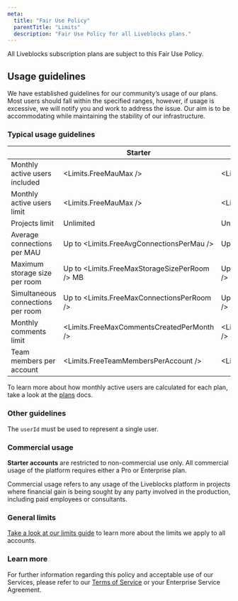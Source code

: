 ```yaml
---
meta:
  title: "Fair Use Policy"
  parentTitle: "Limits"
  description: "Fair Use Policy for all Liveblocks plans."
---
```


All Liveblocks subscription plans are subject to this Fair Use Policy.

## Usage guidelines

We have established guidelines for our community’s usage of our plans. Most
users should fall within the specified ranges, however, if usage is excessive,
we will notify you and work to address the issue. Our aim is to be accommodating
while maintaining the stability of our infrastructure.

### Typical usage guidelines

|                                      | Starter                                       | Pro                                          | Enterprise |
| ------------------------------------ | --------------------------------------------- | -------------------------------------------- | ---------- |
| Monthly active users included        | <Limits.FreeMauMax />                         | <Limits.ProMauIncluded />                    | Custom     |
| Monthly active users limit           | <Limits.FreeMauMax />                         | <Limits.ProMauMax />                         | Unlimited  |
| Projects limit                       | Unlimited                                     | Unlimited                                    | Unlimited  |
| Average connections per MAU          | Up to <Limits.FreeAvgConnectionsPerMau />     | Up to <Limits.ProAvgConnectionsPerMau />     | Custom     |
| Maximum storage size per room        | Up to <Limits.FreeMaxStorageSizePerRoom /> MB | Up to <Limits.ProMaxStorageSizePerRoom /> MB | Custom     |
| Simultaneous connections per room    | Up to <Limits.FreeMaxConnectionsPerRoom />    | Up to <Limits.ProMaxConnectionsPerRoom />    | Custom     |
| Monthly comments limit               | <Limits.FreeMaxCommentsCreatedPerMonth />     | <Limits.FreeMaxCommentsCreatedPerMonth />    | Custom     |
| Team members per account             | <Limits.FreeTeamMembersPerAccount />          | <Limits.ProTeamMembersPerAccount />          | Custom     |

To learn more about how monthly active users are calculated for each plan, take
a look at the [plans](/docs/platform/plans) docs.

### Other guidelines

The `userId` must be used to represent a single user.

### Commercial usage

**Starter accounts** are restricted to non-commercial use only. All commercial
usage of the platform requires either a Pro or Enterprise plan.

Commercial usage refers to any usage of the Liveblocks platform in projects
where financial gain is being sought by any party involved in the production,
including paid employees or consultants.

### General limits

[Take a look at our limits guide](/docs/platform/limits) to learn more about the
limits we apply to all accounts.

### Learn more

For further information regarding this policy and acceptable use of our
Services, please refer to our [Terms of Service](/terms) or your Enterprise
Service Agreement.
